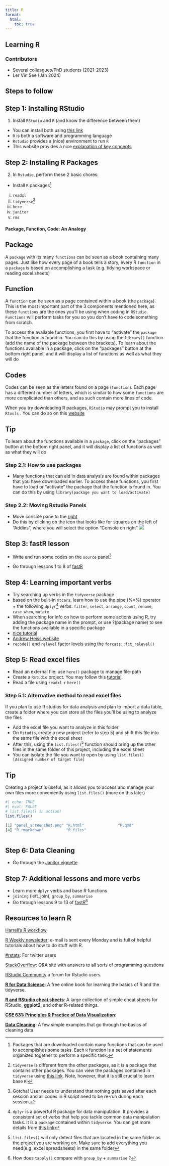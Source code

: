 ```yaml
---
title: R
format:
  html:
    toc: true
---
```





## Learning R 

### Contributors  
- Several colleagues/PhD students (2021-2023)  
- Ler Vin See (Jan 2024)    



 
## Steps to follow    

## Step 1: Installing RStudio
1.	Install `RStudio` and `R` (and know the difference between them)   
-  You can install both using [this link](https://posit.co/download/rstudio-desktop/) 
- `R` is both a software and programming language   
- `Rstudio` provides a (nice) environment to run `R`   
- This website provides a nice [explanation of key concepts](https://okanbulut.github.io/edpy507/learning-r.html)      

## Step 2: Installing R Packages
2.	In `Rstudio`, perform these 2 basic chores: 
- Install `R` packages[^1]   
i.	`readxl`  
ii.	`tidyverse`[^2]  
iii.	`here`   
iv.	`janitor`  
v.	`rms`  

[^1]: Packages that are downloaded contain many functions that can be used to accomplishes some tasks. Each `R` function is a set of statements organized together to perform a specific task.  


#### Package, Function, Code: An Analogy
::: {.panel-tabset}

## Package
A `package` with its many `functions` can be seen as a book containing many pages. Just like how every page of a book tells a story, every R `function` in a `package` is based on accomplishing a task (e.g. tidying workspace or reading excel sheets)

## Function
A `function` can be seen as a page contained within a book (the `package`). This is the most important part of the 3 components mentioned here, as these `functions` are the ones you'll be using when coding in `RStudio`. `Functions` will perform tasks for you so you don't have to code something from scratch.


::: {.callout-note}
To access the available functions, you first have to “activate” the `package` that the function is found in. You can do this by using the `library()` function (add the name of the package between the brackets). To learn about the functions available in a package, click on the “packages” button at the bottom right panel, and it will display a list of functions as well as what they will do
:::

## Codes
Codes can be seen as the letters found on a page (`function`). Each page has a different number of letters, which is similar to how some `functions` are more complicated than others, and as such contain more lines of code. 
:::


[^2]: `tidyverse` is different from the other packages, as it is a package that contains other packages. You can view the packages contained in `tidyverse` using [this link](https://www.tidyverse.org/). Note, however, that it is still crucial to learn base `R`!  



::: {.callout-note}
When you try downloading R packages, `RStudio` may prompt you to install `Rtools`
. You can do so on this [website](https://cran.rstudio.com/bin/windows/Rtools/)
:::

::: {.callout-tip}
## Tip 
To learn about the functions available in a `package`, click on the “packages” button at the bottom right panel, and it will display a list of functions as well as what they will do

:::



### Step 2.1: How to use packages

- Many functions that can aid in data analysis are found within packages that you have downloaded earlier. To access these functions, you first have to load or “activate” the package that the function is found in. You can do this by using `library(package you want to load/activate)`




### Step 2.2: Moving Rstudio Panels
- Move console pane to the [right](https://okanbulut.github.io/edpy507/learning-r.html)  
- Do this by clicking on the icon that looks like for squares on the left of “Addins”, where you will select the option “Console on right”
![](hpics/panel_screenshot.PNG)

## Step 3: fastR lesson
- Write and run some codes on the `source` panel[^3]   

[^3]: Gotcha! User needs to understand that nothing gets saved after each session and all codes in R script need to be re-run during each session.    

- Go through lessons $1$ to $8$ of [fastR](https://github.com/matloff/fasteR)  

## Step 4: Learning important verbs
-  Try searching up verbs in the `tidyverse` package 
-  based on the built-in `mtcars`, learn how to use the pipe (%>%) operator + the following `dplyr`[^4] verbs: `filter`, `select`, `arrange`, `count`, `rename`, `case_when`, `mutate`
-  When searching for info on how to perform some actions using R, try adding the package name in the prompt, or use ?(package name) to see the functions available in a specific package
-  [nice tutorial](https://craig.rbind.io/post/2019-12-30-asgr-2-1-data-transformation-part-1/)
-  [Andrew Heiss website](https://evalsp23.classes.andrewheiss.com/resource/style.html)     
-  `recode()` and `relevel` factor levels using the `forcats::fct_relevel()`   


## Step 5: Read excel files
-  Read an external file: use `here()` package to manage file-path
-  Create a `Rstudio` project. You may follow this [tutorial](https://www.youtube.com/watch?v=WyrJmJWgPiU). 
-  Read a file using `readxl` + `here()`    

### Step 5.1: Alternative method to read excel files
If you plan to use R studios for data analysis and plan to import a data table, create a folder where you can store all the files you’ll be using to analyze the files

- Add the excel file you want to analyze in this folder
-  On `Rstudio`, create a new project (refer to step 5) and shift this file into the same file with the excel sheet
-  After this, using the `list.files()`[^6] function should bring up the other files in the same folder of this project, including the excel sheet
-  You can isolate the file you want to open by using `list.files()[Assigned number of target file]`

[^4]: `dplyr` is a powerful R package for data manipulation. It provides a consistent set of verbs that help you tackle common data manipulation tasks. It is a `package` contained within `tidyverse`. You can get more details from [this link](https://dplyr.tidyverse.org/)



::: {.callout-tip}
## Tip
Creating a project is useful, as it allows you to access and manage your own files more conveniently using `list.files()` (more on this later)
:::

``` r
#| echo: TRUE
#| eval: FALSE
# list.files() in action!
list.files()

[1] "panel_screenshot.png" "R.html"               "R.qmd"               
[4] "R.rmarkdown"          "R_files"  
     
```






## Step 6: Data Cleaning

-   Go through the [Janitor vignette](https://cran.r-project.org/web/packages/janitor/vignettes/janitor.html) 

## Step 7: Additional lessons and more verbs
-  Learn more `dplyr` verbs and base R functions   
-	`joining` (left_join), `group_by`, `summarise`    
-  Go through lessons $9$ to $13$ of [fastR](https://github.com/matloff/fasteR)[^7]     

[^7]: How does `tapply()` compare with `group_by` + `summarise` ?   



 


## Resources to learn R
[Harrell's R workflow](https://hbiostat.org/rflow/)   

[R Weekly newsletter](https://rweekly.org/): e-mail is sent every Monday and is full of helpful tutorials about how to do stuff with R.    

[#rstats](https://twitter.com/search?q=%23rstats): For twitter users   

[StackOverflow](https://stackoverflow.com/): Q&A site with answers to all sorts of programming questions    

[RStudio Community](https://community.rstudio.com/) a forum for Rstudio users    

[**R for Data Science**](https://r4ds.had.co.nz/): A free online book for learning the basics of R and the tidyverse.    

[**R and RStudio cheat sheets**](https://www.rstudio.com/resources/cheatsheets/): A large collection of simple cheat sheets for RStudio, **ggplot2**, and other R-related things.     

[**CSE 631: Principles & Practice of Data Visualization**](http://cslu.ohsu.edu/~bedricks/courses/cs631/):  

[**Data Cleaning**](https://www.geeksforgeeks.org/data-cleaning-in-r/): A few simple examples that go through the basics of cleaning data



[^6]: `list.files()` will only detect files that are located in the same folder as the project you are working on. Make sure to add everything you need(e.g. excel spreadsheets) in the same folder




